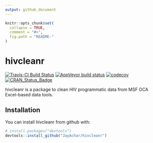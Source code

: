 ```yaml
---
output: github_document
---
```


<!-- README.md is generated from README.Rmd. Please edit that file -->

```r
knitr::opts_chunk$set(
  collapse = TRUE,
  comment = "#>",
  fig.path = "README-"
)
```

# hivcleanr

[![Travis-CI Build Status](https://travis-ci.org/JayAchar/hivcleanr.svg?branch=master)](https://travis-ci.org/JayAchar/hivcleanr)
[![AppVeyor build status](https://ci.appveyor.com/api/projects/status/github/JayAchar/hivcleanr?branch=master&svg=true)](https://ci.appveyor.com/project/JayAchar/hivcleanr)
[![codecov](https://codecov.io/gh/JayAchar/hivcleanr/branch/master/graph/badge.svg)](https://codecov.io/gh/JayAchar/hivcleanr)
[![CRAN_Status_Badge](http://www.r-pkg.org/badges/version/hivcleanr)](https://cran.r-project.org/package=hivcleanr)


hivcleanr is a package to clean HIV programmatic data from MSF OCA Excel-based data tools.

## Installation

You can install hivcleanr from github with:

```r
# install.packages("devtools")
devtools::install_github("JayAchar/hivcleanr")
```
